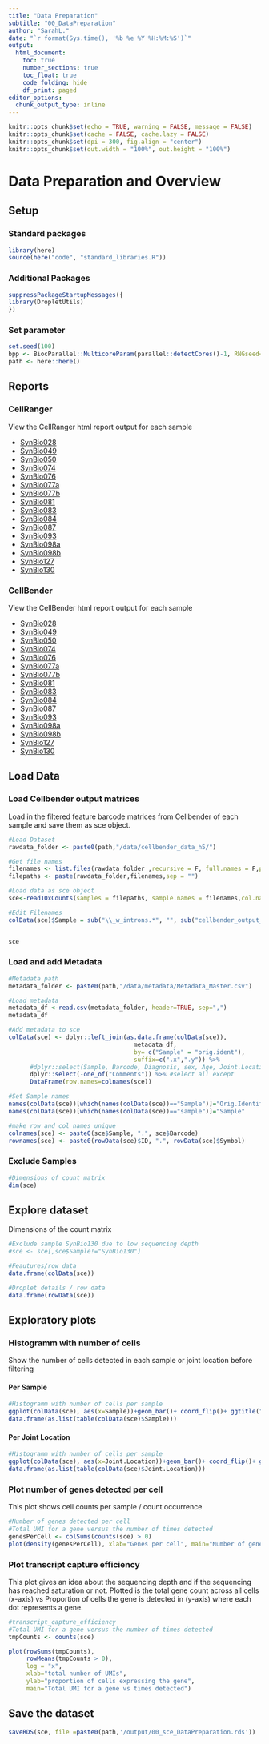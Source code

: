 ```yaml
---
title: "Data Preparation"
subtitle: "00_DataPreparation"
author: "SarahL."
date: "`r format(Sys.time(), '%b %e %Y %H:%M:%S')`"
output: 
  html_document:
    toc: true
    number_sections: true   
    toc_float: true
    code_folding: hide
    df_print: paged
editor_options:
  chunk_output_type: inline
---
```


```r
knitr::opts_chunk$set(echo = TRUE, warning = FALSE, message = FALSE)
knitr::opts_chunk$set(cache = FALSE, cache.lazy = FALSE)
knitr::opts_chunk$set(dpi = 300, fig.align = "center")
knitr::opts_chunk$set(out.width = "100%", out.height = "100%")
```


# Data Preparation and Overview

## Setup

### Standard packages

```r
library(here)
source(here("code", "standard_libraries.R"))
```

### Additional Packages

```r
suppressPackageStartupMessages({
library(DropletUtils)
})

```

### Set parameter

```r
set.seed(100)
bpp <- BiocParallel::MulticoreParam(parallel::detectCores()-1, RNGseed=100)
path <- here::here()
```

## Reports {.tabset}

### CellRanger

View the CellRanger html report output for each sample

- [SynBio028](CellRanger/web_summary_SynBio028.html)\n
- [SynBio049](CellRanger/web_summary_SynBio049.html)\n
- [SynBio050](CellRanger/web_summary_SynBio050.html)\n
- [SynBio074](CellRanger/web_summary_SynBio074.html)\n
- [SynBio076](CellRanger/web_summary_SynBio076.html)\n
- [SynBio077a](CellRanger/web_summary_SynBio077a.html)\n
- [SynBio077b](CellRanger/web_summary_SynBio077b.html)\n
- [SynBio081](CellRanger/web_summary_SynBio081.html)\n
- [SynBio083](CellRanger/web_summary_SynBio083.html)\n
- [SynBio084](CellRanger/web_summary_SynBio084.html)\n
- [SynBio087](CellRanger/web_summary_SynBio087.html)\n
- [SynBio093](CellRanger/web_summary_SynBio093.html)\n
- [SynBio098a](CellRanger/web_summary_SynBio098a.html)\n
- [SynBio098b](CellRanger/web_summary_SynBio098b.html)\n
- [SynBio127](CellRanger/web_summary_SynBio127.html)\n
- [SynBio130](CellRanger/web_summary_SynBio130.html)\n

### CellBender

View the CellBender html report output for each sample

- [SynBio028](CellBender/cellbender_output_SynBio028_10000_w_introns_RL_report.html)\n
- [SynBio049](CellBender/cellbender_output_SynBio049_w_introns_report.html)\n
- [SynBio050](CellBender/cellbender_output_SynBio050_w_introns_report.html)\n
- [SynBio074](CellBender/cellbender_output_SynBio074_w_introns_report.html)\n
- [SynBio076](CellBender/cellbender_output_SynBio076_w_introns_report.html)\n
- [SynBio077a](CellBender/cellbender_output_SynBio077a_w_introns_report.html)\n
- [SynBio077b](CellBender/cellbender_output_SynBio077b_w_introns_RL2_report.html)\n
- [SynBio081](CellBender/cellbender_output_SynBio081_w_introns_RL_report.html)\n
- [SynBio083](CellBender/cellbender_output_SynBio083_w_introns_RL2_report.html)\n
- [SynBio084](CellBender/cellbender_output_SynBio084_w_introns_report.html)\n
- [SynBio087](CellBender/cellbender_output_SynBio087_w_introns_RL2_report.html)\n
- [SynBio093](CellBender/cellbender_output_SynBio093_w_introns_report.html)\n
- [SynBio098a](CellBender/cellbender_output_SynBio098a_w_introns_report.html)\n
- [SynBio098b](CellBender/cellbender_output_SynBio098b_w_introns_report.html)\n
- [SynBio127](CellBender/cellbender_output_SynBio127_w_introns_report.html)\n
- [SynBio130](CellBender/cellbender_output_SynBio130_w_introns_RL2_reporthtml)\n


## Load Data

### Load Cellbender output matrices

Load in the filtered feature barcode matrices from Cellbender of each sample and save them as sce object.

```r
#Load Dataset
rawdata_folder <- paste0(path,"/data/cellbender_data_h5/")

#Get file names
filenames <- list.files(rawdata_folder ,recursive = F, full.names = F,pattern = "\\_filtered.h5$")
filepaths <- paste(rawdata_folder,filenames,sep = "")

#Load data as sce object
sce<-read10xCounts(samples = filepaths, sample.names = filenames,col.names=T,type="HDF5")

#Edit Filenames 
colData(sce)$Sample = sub("\\_w_introns.*", "", sub("cellbender_output_", "", as.character(colData(sce)$Sample)))


sce

```

### Load and add Metadata

```r
#Metadata path
metadata_folder <- paste0(path,"/data/metadata/Metadata_Master.csv")

#Load metadata
metadata_df <-read.csv(metadata_folder, header=TRUE, sep=",")
metadata_df

#Add metadata to sce
colData(sce) <- dplyr::left_join(as.data.frame(colData(sce)),
                                   metadata_df, 
                                   by= c("Sample" = "orig.ident"),
                                   suffix=c(".x",".y")) %>% 
      #dplyr::select(Sample, Barcode, Diagnosis, sex, Age, Joint.Location, protocol, Pathotype,Krenn total score,) %>% 
      dplyr::select(-one_of("Comments")) %>% #select all except
      DataFrame(row.names=colnames(sce))

#Set Sample names
names(colData(sce))[which(names(colData(sce))=="Sample")]="Orig.Identifier"
names(colData(sce))[which(names(colData(sce))=="sample")]="Sample"

#make row and col names unique
colnames(sce) <- paste0(sce$Sample, ".", sce$Barcode)
rownames(sce) <- paste0(rowData(sce)$ID, ".", rowData(sce)$Symbol)


```

### Exclude Samples

```r
#Dimensions of count matrix
dim(sce)

```

## Explore dataset

Dimensions of the count matrix

```r
#Exclude sample SynBio130 due to low sequencing depth
#sce <- sce[,sce$Sample!="SynBio130"]
```

```r
#Feautures/row data
data.frame(colData(sce))
```

```r
#Droplet details / row data
data.frame(rowData(sce))
```

## Exploratory plots

### Histogramm with number of cells {.tabset}

Show the number of cells detected in each sample or joint location before filtering

#### Per Sample

```r
#Histogramm with number of cells per sample
ggplot(colData(sce), aes(x=Sample))+geom_bar()+ coord_flip()+ ggtitle("Number of cells per sample") 
data.frame(as.list(table(colData(sce)$Sample)))

```
#### Per Joint Location

```r
#Histogramm with number of cells per sample
ggplot(colData(sce), aes(x=Joint.Location))+geom_bar()+ coord_flip()+ ggtitle("Number of cells per sample") 
data.frame(as.list(table(colData(sce)$Joint.Location)))
```

### Plot number of genes detected per cell

This plot shows cell counts per sample / count occurrence

```r
#Number of genes detected per cell
#Total UMI for a gene versus the number of times detected
genesPerCell <- colSums(counts(sce) > 0)
plot(density(genesPerCell), xlab="Genes per cell", main="Number of genes detected per cell")

```
### Plot transcript capture efficiency

This plot gives an idea about the sequencing depth and if the sequencing has reached saturation or not. Plotted is the total gene count across all cells (x-axis) vs Proportion of cells the gene is detected in (y-axis) where each dot represents a gene.

```r
#transcript_capture_efficiency
#Total UMI for a gene versus the number of times detected
tmpCounts <- counts(sce)

plot(rowSums(tmpCounts),
     rowMeans(tmpCounts > 0),
     log = "x",
     xlab="total number of UMIs",
     ylab="proportion of cells expressing the gene",
     main="Total UMI for a gene vs times detected")

```


## Save the dataset

```r
saveRDS(sce, file =paste0(path,'/output/00_sce_DataPreparation.rds'))
```
